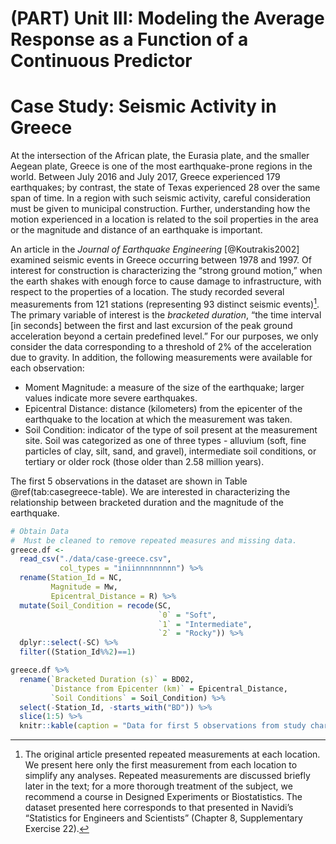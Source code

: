 # (PART) Unit III: Modeling the Average Response as a Function of a Continuous Predictor {-}

# Case Study: Seismic Activity in Greece {#CaseGreece}

At the intersection of the African plate, the Eurasia plate, and the smaller Aegean plate, Greece is one of the most earthquake-prone regions in the world.  Between July 2016 and July 2017, Greece experienced 179 earthquakes; by contrast, the state of Texas experienced 28 over the same span of time.  In a region with such seismic activity, careful consideration must be given to municipal construction.  Further, understanding how the motion experienced in a location is related to the soil properties in the area or the magnitude and distance of an earthquake is important.

An article in the _Journal of Earthquake Engineering_ [@Koutrakis2002] examined seismic events in Greece occurring between 1978 and 1997.  Of interest for construction is characterizing the "strong ground motion," when the earth shakes with enough force to cause damage to infrastructure, with respect to the properties of a location.  The study recorded several measurements from 121 stations (representing 93 distinct seismic events)[^caveat].  The primary variable of interest is the _bracketed duration_, "the time interval [in seconds] between the first and last excursion of the peak ground acceleration beyond a certain predefined level."  For our purposes, we only consider the data corresponding to a threshold of 2% of the acceleration due to gravity.  In addition, the following measurements were available for each observation:

  - Moment Magnitude: a measure of the size of the earthquake; larger values indicate more severe earthquakes.
  - Epicentral Distance: distance (kilometers) from the epicenter of the earthquake to the location at which the measurement was taken.
  - Soil Condition: indicator of the type of soil present at the measurement site. Soil was categorized as one of three types - alluvium (soft, fine particles of clay, silt, sand, and gravel), intermediate soil conditions, or tertiary or older rock (those older than 2.58 million years). 

The first 5 observations in the dataset are shown in Table \@ref(tab:casegreece-table).  We are interested in characterizing the relationship between bracketed duration and the magnitude of the earthquake. 

```r
# Obtain Data
#  Must be cleaned to remove repeated measures and missing data.
greece.df <- 
  read_csv("./data/case-greece.csv",
           col_types = "iniinnnnnnnnn") %>%
  rename(Station_Id = NC,
         Magnitude = Mw,
         Epicentral_Distance = R) %>%
  mutate(Soil_Condition = recode(SC,
                                 `0` = "Soft",
                                 `1` = "Intermediate",
                                 `2` = "Rocky")) %>%
  dplyr::select(-SC) %>%
  filter((Station_Id%%2)==1)
```

```r
greece.df %>%
  rename(`Bracketed Duration (s)` = BD02,
         `Distance from Epicenter (km)` = Epicentral_Distance,
         `Soil Conditions` = Soil_Condition) %>%
  select(-Station_Id, -starts_with("BD")) %>%
  slice(1:5) %>%
  knitr::kable(caption = "Data for first 5 observations from study characterizing seismic activity in Greece.")
```

[^caveat]: The original article presented repeated measurements at each location.  We present here only the first measurement from each location to simplify any analyses.  Repeated measurements are discussed briefly later in the text; for a more thorough treatment of the subject, we recommend a course in Designed Experiments or Biostatistics.  The dataset presented here corresponds to that presented in Navidi's "Statistics for Engineers and Scientists" (Chapter 8, Supplementary Exercise 22).
